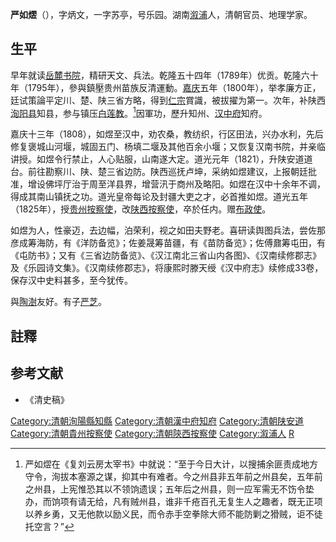 '''严如熤'''（{{bd|1759年||1826年||Yan嚴}}），字炳文，一字苏亭，号乐园。湖南[[溆浦|溆浦]]人，清朝官员、地理学家。

==生平==
早年就读[[岳麓书院|岳麓书院]]，精研天文、兵法。乾隆五十四年（1789年）优贡。乾隆六十年（1795年），參與鎮壓贵州苗族反清運動。[[嘉庆|嘉庆]]五年（1800年），举孝廉方正，廷试策論平定川、楚、陕三省方略，得到[[嘉庆帝|仁宗]]賞識，被拔擢为第一。次年，补陕西[[洵阳县|洵阳县]]知县，参与镇压[[白莲教|白莲教]]。<ref>严如熤在《复刘云房太宰书》中就说：“至于今日大计，以搜捕余匪责成地方守令，洵拔本塞源之谋，抑其中有难者。今之州县非五年前之州县矣，五年前之州县，上宪惟恐其以不领饷遗误；五年后之州县，则一应军需无不饬令垫办，而饷项有请无给，凡有贼州县，谁非千疮百孔无复生人之趣者，既无正项以养乡勇，又无他款以励义民，而令赤手空拳除大师不能防剿之猾贼，讵不徒托空言？”</ref>因軍功，歷升知州、[[汉中府|汉中府]]知府。

嘉庆十三年（1808），如煜至汉中，劝农桑，教纺织，行区田法，兴办水利，先后修复褒城山河堰，城固五门、杨填二堰及其他百余小堰；又恢复汉南书院，并亲临讲授。如煜令行禁止，人心贴服，山南遂大定。道光元年（1821），升陕安道道台。前往勘察川、陕、楚三省边防。陕西巡抚卢坤，采纳如煜建议，上报朝廷批准，增设佛坪厅治于周至洋县界，增营汛于商州及略阳。如煜在汉中十余年不调，得成其南山镇抚之功。道光皇帝每论及封疆大吏之才，必首推如煜。道光五年（1825年），授[[贵州|贵州]][[按察使|按察使]]，改[[陕西|陕西]][[按察使|按察使]]，卒於任内。赠[[布政使|布政使]]。


如煜为人，性豪迈，去边幅，泊荣利，视之如田夫野老。喜研读舆图兵法，尝佐那彦成筹海防，有《洋防备览》；佐姜晟筹苗疆，有《苗防备览》；佐傅鼐筹屯田，有《屯防书》；又有《三省边防备览》、《汉江南北三省山内各图》、《汉南续修郡志》及《乐园诗文集》。《汉南续修郡志》，将康熙时滕天绶《汉中府志》续修成33卷，保存汉中史料甚多，至今犹传。



與[[陶澍|陶澍]]友好。有子[[嚴正基|严芝]]。

==註釋==
{{reflist}}



==参考文献==
*《清史稿》

{{DEFAULTSORT:Yan嚴}}
[[Category:清朝洵陽縣知縣|Category:清朝洵陽縣知縣]]
[[Category:清朝漢中府知府|Category:清朝漢中府知府]]
[[Category:清朝陕安道|Category:清朝陕安道]]
[[Category:清朝貴州按察使|Category:清朝貴州按察使]]
[[Category:清朝陝西按察使|Category:清朝陝西按察使]]
[[Category:溆浦人|Category:溆浦人]]
[[Category:嚴姓|R]]
